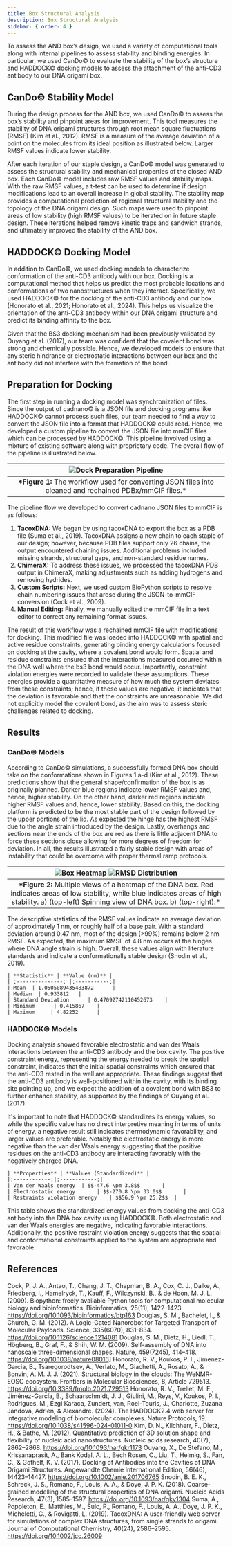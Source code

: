 ```yaml
---
title: Box Structural Analysis
description: Box Structural Analysis
sidebar: { order: 4 }
---
```



To assess the AND box’s design, we used a variety of computational tools along with internal pipelines to assess stability and binding energies. In particular, we used CanDo&copy; to evaluate the stability of the box’s structure and HADDOCK&copy; docking models to assess the attachment of the anti-CD3 antibody to our DNA origami box.

## CanDo&copy; Stability Model

During the design process for the AND box, we used CanDo&copy; to assess the box’s stability and pinpoint areas for improvement. This tool measures the stability of DNA origami structures through root mean square fluctuations (RMSF) (Kim et al., 2012). RMSF is a measure of the average deviation of a point on the molecules from its ideal position as illustrated below. Larger RMSF values indicate lower stability.

After each iteration of our staple design, a CanDo&copy; model was generated to assess the structural stability and mechanical properties of the closed AND box. Each CanDo&copy; model includes raw RMSF values and stability maps. With the raw RMSF values, a t-test can be used to determine if design modifications lead to an overall increase in global stability. The stability map provides a computational prediction of regional structural stability and the topology of the DNA origami design. Such maps were used to pinpoint areas of low stability (high RMSF values) to be iterated on in future staple design. These iterations helped remove kinetic traps and sandwich strands, and ultimately improved the stability of the AND box.

## HADDOCK&copy; Docking Model

In addition to CanDo&copy;, we used docking models to characterize conformation of the anti-CD3 antibody with our box. Docking is a computational method that helps us predict the most probable locations and conformations of two nanostructures when they interact. Specifically, we used HADDOCK&copy; for the docking of the anti-CD3 antibody and our box (Honorato et al., 2021; Honorato et al., 2024). This helps us visualize the orientation of the anti-CD3 antibody within our DNA origami structure and predict its binding affinity to the box.

Given that the BS3 docking mechanism had been previously validated by Ouyang et al. (2017), our team was confident that the covalent bond was strong and chemically possible. Hence, we developed models to ensure that any steric hindrance or electrostatic interactions between our box and the antibody did not interfere with the formation of the bond.

## Preparation for Docking

The first step in running a docking model was synchronization of files. Since the output of cadnano&copy; is a JSON file and docking programs like HADDOCK&copy; cannot process such files, our team needed to find a way to convert the JSON file into a format that HADDOCK&copy; could read. Hence, we developed a custom pipeline to convert the JSON file into mmCIF files which can be processed by HADDOCK&copy;. This pipeline involved using a mixture of existing software along with proprietary code. The overall flow of the pipeline is illustrated below.

| <div className='flex flex-row justify-center'>![Dock Preparation Pipeline](../../../../assets/docking_pipeline.png) </div> |
| :------------------------------------------------------------------------------------------------------------------------: |
|         **\*Figure 1:** The workflow used for converting JSON files into cleaned and rechained PDBx/mmCIF files.\*         |

The pipeline flow we developed to convert cadnano JSON files to mmCIF is as follows:

<Steps>

1. **TacoxDNA:** We began by using tacoxDNA to export the box as a PDB file (Suma et al., 2019). TacoxDNA assigns a new chain to each staple of our design; however, because PDB files support only 26 chains, the output encountered chaining issues. Additional problems included missing strands, structural gaps, and non-standard residue names.
1. **ChimeraX:** To address these issues, we processed the tacoxDNA PDB output in ChimeraX, making adjustments such as adding hydrogens and removing hydrides.
1. **Custom Scripts:** Next, we used custom BioPython scripts to resolve chain numbering issues that arose during the JSON-to-mmCIF conversion (Cock et al., 2009).
1. **Manual Editing:** Finally, we manually edited the mmCIF file in a text editor to correct any remaining format issues.

</Steps>

The result of this workflow was a rechained mmCIF file with modifications for docking. This modified file was loaded into HADDOCK&copy; with spatial and active residue constraints, generating binding energy calculations focused on docking at the cavity, where a covalent bond would form. Spatial and residue constraints ensured that the interactions measured occurred within the DNA well where the bs3 bond would occur. Importantly, constraint violation energies were recorded to validate these assumptions. These energies provide a quantitative measure of how much the system deviates from these constraints; hence, if these values are negative, it indicates that the deviation is favorable and that the constraints are unreasonable. We did not explicitly model the covalent bond, as the aim was to assess steric challenges related to docking.

## Results

### CanDo&copy; Models

According to CanDo&copy; simulations, a successfully formed DNA box should take on the conformations shown in Figures 1 a-d (Kim et al., 2012). These predictions show that the general shape/confirmation of the box is as originally planned. Darker blue regions indicate lower RMSF values and, hence, higher stability. On the other hand, darker red regions indicate higher RMSF values and, hence, lower stability. Based on this, the docking platform is predicted to be the most stable part of the design followed by the upper portions of the lid. As expected the hinge has the highest RMSF due to the angle strain introduced by the design. Lastly, overhangs and sections near the ends of the box are red as there is little adjacent DNA to force these sections close allowing for more degrees of freedom for deviation. In all, the results illustrated a fairly stable design with areas of instability that could be overcome with proper thermal ramp protocols.

|                <div className='flex flex-col items-center justify-center'>![Box Heatmap](../../../../assets/box-heatmap.gif) ![RMSD Distribution](../../../../assets/rmsd_dist.png)</div>                 |
| :-------------------------------------------------------------------------------------------------------------------------------------------------------------------------------------------------------: |
| **\*Figure 2:** Multiple views of a heatmap of the DNA box. Red indicates areas of low stability, while blue indicates areas of high stability. a) (top-left) Spinning view of DNA box. b) (top-right).\* |

The descriptive statistics of the RMSF values indicate an average deviation of approximately 1 nm, or roughly half of a base pair. With a standard deviation around 0.47 nm, most of the design (>99%) remains below 2 nm RMSF. As expected, the maximum RMSF of 4.8 nm occurs at the hinges where DNA angle strain is high. Overall, these values align with literature standards and indicate a conformationally stable design (Snodin et al., 2019).

<div className='flex flex-row justify-center'>

    | **Statistic** | **Value (nm)** |
    | :---------------: |:-----------:|
    | Mean  | 1.0505089435483872      |
    | Median  | 0.933812   |
    | Standard Deviation      | 0.47092742110452673    |
    | Minimum      | 0.415867    |
    | Maximum     | 4.82252      |

</div>

### HADDOCK&copy; Models

Docking analysis showed favorable electrostatic and van der Waals interactions between the anti-CD3 antibody and the box cavity. The positive constraint energy, representing the energy needed to break the spatial constraint, indicates that the initial spatial constraints which ensured that the anti-CD3 rested in the well are appropriate. These findings suggest that the anti-CD3 antibody is well-positioned within the cavity, with its binding site pointing up, and we expect the addition of a covalent bond with BS3 to further enhance stability, as supported by the findings of Ouyang et al. (2017).

It's important to note that HADDOCK&copy; standardizes its energy values, so while the specific value has no direct interpretive meaning in terms of units of energy, a negative result still indicates thermodynamic favorability, and larger values are preferable. Notably the electrostatic energy is more negative than the van der Waals energy suggesting that the positive residues on the anti-CD3 antibody are interacting favorably with the negatively charged DNA.

<div className='flex flex-row justify-center'>

    | **Properties** | **Values (Standardized)** |
    |:------------:|:------------:|
    | Van der Waals energy  | $$-47.6 \pm 3.8$$       |
    | Electrostatic energy       | $$-270.8 \pm 33.0$$       |
    | Restraints violation energy    | $$56.9 \pm 25.2$$  |

</div>
This table shows the standardized energy values from docking the anti-CD3 antibody into the DNA box cavity using HADDOCK&copy;. Both electrostatic and van der Waals energies are negative, indicating favorable interactions. Additionally, the positive restraint violation energy suggests that the spatial and conformational constraints applied to the system are appropriate and favorable.

## References

<ReferenceList>

Cock, P. J. A., Antao, T., Chang, J. T., Chapman, B. A., Cox, C. J., Dalke, A., Friedberg, I., Hamelryck, T., Kauff, F., Wilczynski, B., & de Hoon, M. J. L. (2009). Biopython: freely available Python tools for computational molecular biology and bioinformatics. Bioinformatics, 25(11), 1422–1423. https://doi.org/10.1093/bioinformatics/btp163
Douglas, S. M., Bachelet, I., & Church, G. M. (2012). A Logic-Gated Nanorobot for Targeted Transport of Molecular Payloads. Science, 335(6070), 831–834. https://doi.org/10.1126/science.1214081
Douglas, S. M., Dietz, H., Liedl, T., Högberg, B., Graf, F., & Shih, W. M. (2009). Self-assembly of DNA into nanoscale three-dimensional shapes. Nature, 459(7245), 414–418. https://doi.org/10.1038/nature08016]
Honorato, R. V., Koukos, P. I., Jimenez-Garcia, B., Tsaregorodtsev, A., Verlato, M., Giachetti, A., Rosato, A., & Bonvin, A. M. J. J. (2021). Structural biology in the clouds: The WeNMR-EOSC ecosystem. Frontiers in Molecular Biosciences, 8, Article 729513. https://doi.org/10.3389/fmolb.2021.729513
Honorato, R. V., Trellet, M. E., Jiménez-García, B., Schaarschmidt, J. J., Giulini, M., Reys, V., Koukos, P. I., Rodrigues, M., Ezgi Karaca, Zundert, van, Roel-Touris, J., Charlotte, Zuzana Jandová, Adrien, & Alexandre. (2024). The HADDOCK2.4 web server for integrative modeling of biomolecular complexes. Nature Protocols, 19. https://doi.org/10.1038/s41596-024-01011-0
Kim, D. N., Kilchherr, F., Dietz, H., & Bathe, M. (2012). Quantitative prediction of 3D solution shape and flexibility of nucleic acid nanostructures. Nucleic acids research, 40(7), 2862–2868. https://doi.org/10.1093/nar/gkr1173
Ouyang, X., De Stefano, M., Krissanaprasit, A., Bank Kodal, A. L., Bech Rosen, C., Liu, T., Helmig, S., Fan, C., & Gothelf, K. V. (2017). Docking of Antibodies into the Cavities of DNA Origami Structures. Angewandte Chemie International Edition, 56(46), 14423–14427. https://doi.org/10.1002/anie.201706765
Snodin, B. E. K., Schreck, J. S., Romano, F., Louis, A. A., & Doye, J. P. K. (2018). Coarse-grained modelling of the structural properties of DNA origami. Nucleic Acids Research, 47(3), 1585–1597. https://doi.org/10.1093/nar/gky1304
Suma, A., Poppleton, E., Matthies, M., Šulc, P., Romano, F., Louis, A. A., Doye, J. P. K., Micheletti, C., & Rovigatti, L. (2019). TacoxDNA: A user-friendly web server for simulations of complex DNA structures, from single strands to origami. Journal of Computational Chemistry, 40(24), 2586–2595. https://doi.org/10.1002/jcc.26009

</ReferenceList>
